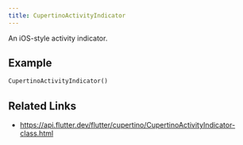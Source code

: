 ```yaml
---
title: CupertinoActivityIndicator
---
```


An iOS-style activity indicator.

## Example

```dart liveslice=CupertinoActivityIndicator
CupertinoActivityIndicator()
```

## Related Links

- https://api.flutter.dev/flutter/cupertino/CupertinoActivityIndicator-class.html
